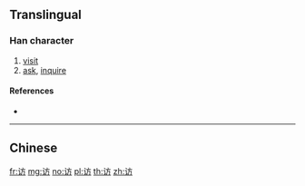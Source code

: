 {{character info/new}}
{{also|訪}}
==Translingual==

===Han character===
{{Han char|rn=149|rad=讠|as=04|sn=6|four=|canj=IVYHS}}

# [[visit]]
# [[ask]], [[inquire]]

====References====
* {{Han ref|kx=1188.181|hdz=63951.010|uh=8BBF|ud=35775}}

----

==Chinese==
{{zh-see|訪}}

[[fr:访]]
[[mg:访]]
[[no:访]]
[[pl:访]]
[[th:访]]
[[zh:访]]